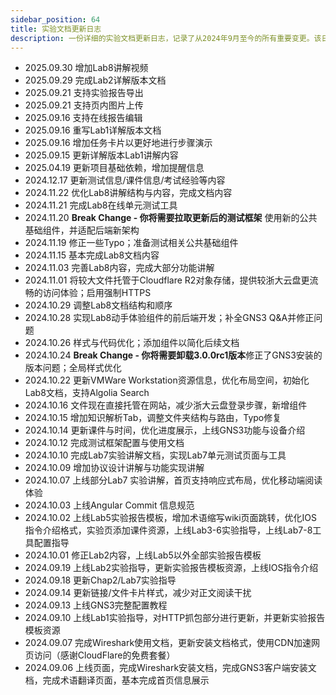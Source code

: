 ```yaml
---
sidebar_position: 64
title: 实验文档更新日志
description: 一份详细的实验文档更新日志，记录了从2024年9月至今的所有重要变更。该日志涵盖了新实验内容的添加、功能优化、Bug修复、文档结构调整等，旨在帮助用户了解文档的迭代历史和最新动态。
---
```


* 2025.09.30 增加Lab8讲解视频
* 2025.09.29 完成Lab2详解版本文档
* 2025.09.21 支持实验报告导出
* 2025.09.21 支持页内图片上传
* 2025.09.16 支持在线报告编辑
* 2025.09.16 重写Lab1详解版本文档
* 2025.09.16 增加任务卡片以更好地进行步骤演示
* 2025.09.15 更新详解版本Lab1讲解内容
* 2025.04.19 更新项目基础依赖，增加提醒信息
* 2024.12.17 更新测试信息/课件信息/考试经验等内容
* 2024.11.22 优化Lab8讲解结构与内容，完成文档内容
* 2024.11.21 完成Lab8在线单元测试工具
* 2024.11.20 **Break Change - 你将需要拉取更新后的测试框架** 使用新的公共基础组件，并适配后端新架构
* 2024.11.19 修正一些Typo；准备测试相关公共基础组件
* 2024.11.15 基本完成Lab8文档内容
* 2024.11.03 完善Lab8内容，完成大部分功能讲解
* 2024.11.01 将较大文件托管于Cloudflare R2对象存储，提供较浙大云盘更流畅的访问体验；启用强制HTTPS
* 2024.10.29 调整Lab8文档结构和顺序
* 2024.10.28 实现Lab8动手体验组件的前后端开发；补全GNS3 Q&A并修正问题
* 2024.10.26 样式与代码优化；添加组件以简化后续文档
* 2024.10.24 **Break Change - 你将需要卸载3.0.0rc1版本**修正了GNS3安装的版本问题；全局样式优化
* 2024.10.22 更新VMWare Workstation资源信息，优化布局空间，初始化Lab8文档，支持Algolia Search
* 2024.10.16 文件现在直接托管在网站，减少浙大云盘登录步骤，新增组件
* 2024.10.15 增加知识解析Tab，调整文件夹结构与路由，Typo修复
* 2024.10.14 更新课件与时间，优化进度展示，上线GNS3功能与设备介绍
* 2024.10.12 完成测试框架配置与使用文档
* 2024.10.10 完成Lab7实验讲解文档，实现Lab7单元测试页面与工具
* 2024.10.09 增加协议设计讲解与功能实现讲解
* 2024.10.07 上线部分Lab7 实验讲解，首页支持响应式布局，优化移动端阅读体验
* 2024.10.03 上线Angular Commit 信息规范
* 2024.10.02 上线Lab5实验报告模板，增加术语缩写wiki页面跳转，优化IOS指令介绍格式，实验页添加课件资源，上线Lab3-6实验指导，上线Lab7-8工具配置指导
* 2024.10.01 修正Lab2内容，上线Lab5以外全部实验报告模板
* 2024.09.19 上线Lab2实验指导，更新实验报告模板资源，上线IOS指令介绍
* 2024.09.18 更新Chap2/Lab7实验指导
* 2024.09.14 更新链接/文件卡片样式，减少对正文阅读干扰
* 2024.09.13 上线GNS3完整配置教程
* 2024.09.10 上线Lab1实验指导，对HTTP抓包部分进行更新，并更新实验报告模板资源
* 2024.09.07 完成Wireshark使用文档，更新安装文档格式，使用CDN加速网页访问（感谢CloudFlare的免费套餐）
* 2024.09.06 上线页面，完成Wireshark安装文档，完成GNS3客户端安装文档，完成术语翻译页面，基本完成首页信息展示
